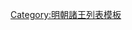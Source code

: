 {{ming|title=明朝福國諸王|ed=福國|head=[[萬曆]]二十九年（[[1601年]]）封，四十二年（[[1614年]]）就藩[[河南府]]。|
{{ming/title}}
{{ming/list|福忠王|[[朱常洵]]|朱翊鈞、庶三子|[[1601年]]—[[1641年]]|萬曆二十九年封。四十二年就藩河南府。[[崇禎]]十四年正月，闖賊陷[[洛阳市|洛陽]]，遇害。後以子[[弘光帝|朱由崧]]嗣大統，追尊'''慕天敷道貞純肅哲修文顯武聖敬仁毅孝皇帝'''，廟號'''恭宗'''。}}
{{ming/list|福王|[[弘光帝|朱由-{崧}-]]|朱常洵、庶一子|[[1643年]]—[[1644年]]|萬曆四十五年封德昌王。崇禎十六年襲封。十七年，闖賊陷[[北京市|京師]]，五月自立於[[南京市|南京]]，[[年號]][[弘光]]。弘光元年五月，[[清朝|清軍]]渡江，攻破南京，王逃到[[江南安徽等处承宣布政使司|安徽]][[芜湖市|蕪湖]]被俘，押赴北京處死。}}
}}<noinclude>
[[Category:明朝諸王列表模板]]
</noinclude>